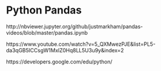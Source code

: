 
# Python Pandas 


http://nbviewer.jupyter.org/github/justmarkham/pandas-videos/blob/master/pandas.ipynb


https://www.youtube.com/watch?v=5_QXMwezPJE&list=PL5-da3qGB5ICCsgW1MxlZ0Hq8LL5U3u9y&index=2



https://developers.google.com/edu/python/
